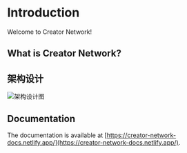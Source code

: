 # Introduction

Welcome to Creator Network!

## What is Creator Network?

## 架构设计

![架构设计图](/design-2024-04-11.jpg)

## Documentation

The documentation is available at [https://creator-network-docs.netlify.app/](https://creator-network-docs.netlify.app/).

